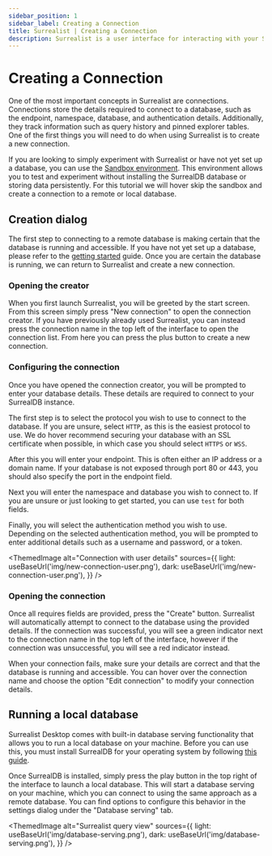 ```yaml
---
sidebar_position: 1
sidebar_label: Creating a Connection
title: Surrealist | Creating a Connection
description: Surrealist is a user interface for interacting with your SurrealDB database visually. It enables you to seamlessly connect to any SurrealDB instance, allowing you to execute queries, explore your tables, design your schemas, and much more.
---
```



# Creating a Connection

One of the most important concepts in Surrealist are connections. Connections store the details required to connect to a database, such as the endpoint, namespace, database, and authentication details.
Additionally, they track information such as query history and pinned explorer tables. One of the first things you will need to do when using Surrealist is to create a new connection.

If you are looking to simply experiment with Surrealist or have not yet set up a database, you can use the [Sandbox environment](/docs/surrealist/getting-started#using-the-sandbox). This environment allows you to test and experiment without installing the SurrealDB database or storing data persistently.
For this tutorial we will hover skip the sandbox and create a connection to a remote or local database.

## Creation dialog

The first step to connecting to a remote database is making certain that the database is running and accessible. If you have not yet set up a database, please refer to the [getting started](/docs/surrealdb/introduction/start) guide.
Once you are certain the database is running, we can return to Surrealist and create a new connection.

### Opening the creator

When you first launch Surrealist, you will be greeted by the start screen. From this screen simply press "New connection" to open the connection creator.
If you have previously already used Surrealist, you can instead press the connection name in the top left of the interface to open the connection list. From here you can press the plus button to create a new connection.

### Configuring the connection

Once you have opened the connection creator, you will be prompted to enter your database details. These details are required to connect to your SurrealDB instance.

The first step is to select the protocol you wish to use to connect to the database. If you are unsure, select `HTTP`, as this is the easiest protocol to use. We do hover recommend
securing your database with an SSL certificate when possible, in which case you should select `HTTPS` or `WSS`.

After this you will enter your endpoint. This is often either an IP address or a domain name. If your database is not exposed through port 80 or 443, you should also specify the port in the endpoint field.

Next you will enter the namespace and database you wish to connect to. If you are unsure or just looking to get started, you can use `test` for both fields. 

Finally, you will select the authentication method you wish to use. Depending on the selected authentication method, you will be prompted to enter additional details such as a username and password, or a token.

<ThemedImage
  alt="Connection with user details"
  sources={{
    light: useBaseUrl('img/new-connection-user.png'),
    dark: useBaseUrl('img/new-connection-user.png'),
  }}
/>

### Opening the connection

Once all requires fields are provided, press the "Create" button. Surrealist will automatically attempt to connect to the database using the provided details.
If the connection was successful, you will see a green indicator next to the connection name in the top left of the interface, however if the connection was unsuccessful, you will see a red indicator instead.

When your connection fails, make sure your details are correct and that the database is running and accessible. You can hover over the connection name and choose the option "Edit connection"
to modify your connection details.

## Running a local database

Surrealist Desktop comes with built-in database serving functionality that allows you to run a local database on your machine. Before you can use this, you must install SurrealDB for your operating system by following [this guide](/docs/surrealdb/installation).

Once SurrealDB is installed, simply press the play button in the top right of the interface to launch a local database. This will start a database serving on your machine, which you can connect to using the same approach as a remote database.
You can find options to configure this behavior in the settings dialog under the "Database serving" tab.

<ThemedImage
  alt="Surrealist query view"
  sources={{
    light: useBaseUrl('img/database-serving.png'),
    dark: useBaseUrl('img/database-serving.png'),
  }}
/>